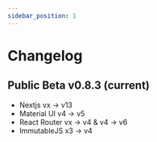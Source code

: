 ```yaml
---
sidebar_position: 1
---
```


# Changelog



## Public Beta v0.8.3 (current)
- Nextjs vx → v13
- Material UI v4 → v5
- React Router vx → v4 & v4 → v6
- ImmutableJS x3 -> v4
